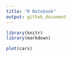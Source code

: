 ```yaml
---
title: "R Notebook"
output: github_document
---
```


```r
library(knitr)
library(markdown)
```

```r
plot(cars)
```
